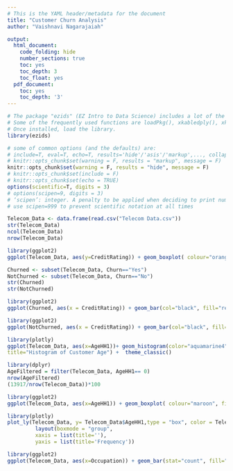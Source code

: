 ```yaml
---
# This is the YAML header/metadata for the document
title: "Customer Churn Analysis"
author: "Vaishnavi Nagarajaiah"

output:
  html_document:
    code_folding: hide
    number_sections: true
    toc: yes
    toc_depth: 3
    toc_float: yes
  pdf_document:
    toc: yes
    toc_depth: '3'
---
```


```r
# The package "ezids" (EZ Intro to Data Science) includes a lot of the helper functions we developed for the course. 
# Some of the frequently used functions are loadPkg(), xkabledply(), xkablesummary(), uzscale(), etc.
# Once installed, load the library.
library(ezids)
```


```r
# some of common options (and the defaults) are: 
# include=T, eval=T, echo=T, results='hide'/'asis'/'markup',..., collapse=F, warning=T, message=T, error=T, cache=T, fig.width=6, fig.height=4, fig.dim=c(6,4) #inches, fig.align='left'/'center','right', 
# knitr::opts_chunk$set(warning = F, results = "markup", message = F)
knitr::opts_chunk$set(warning = F, results = "hide", message = F)
# knitr::opts_chunk$set(include = F)
# knitr::opts_chunk$set(echo = TRUE)
options(scientific=T, digits = 3) 
# options(scipen=9, digits = 3) 
# ‘scipen’: integer. A penalty to be applied when deciding to print numeric values in fixed or exponential notation.  Positive values bias towards fixed and negative towards scientific notation: fixed notation will be preferred unless it is more than ‘scipen’ digits wider.
# use scipen=999 to prevent scientific notation at all times
```

```r
Telecom_Data <- data.frame(read.csv("Telecom Data.csv"))
str(Telecom_Data)
ncol(Telecom_Data)
nrow(Telecom_Data)
```


```r
library(ggplot2)
ggplot(Telecom_Data, aes(y=CreditRating)) + geom_boxplot( colour="orange", fill="black") + ggtitle("Credit  using `ggplot`")
```
```r
Churned <- subset(Telecom_Data, Churn=="Yes")
NotChurned <- subset(Telecom_Data, Churn=="No")
str(Churned)
str(NotChurned)
```


```r
library(ggplot2)
ggplot(Churned, aes(x = CreditRating)) + geom_bar(col="black", fill="red", alpha=0.4) + ggtitle("Credit Rating for Churned Telecom Data") + labs(x="Credit Rating (x-axis)", y=" Count (y-axis)") + ylim(0,15000) + theme_classic()
```



```r
library(ggplot2)
ggplot(NotChurned, aes(x = CreditRating)) + geom_bar(col="black", fill="aquamarine3", alpha=0.6) + ggtitle("Credit Rating for Not Churned Telecom Data") +  labs(x="Credit Rating (x-axis)", y=" Count (y-axis)")+ ylim(0,15000) +  theme_classic()
```


 
 
```r
library(plotly)
ggplot(Telecom_Data, aes(x=AgeHH1))+ geom_histogram(color="aquamarine4",fill = "aquamarine3",alpha=0.6, bins=30) + labs(x="Age of Customers", y="Frequency", 
title="Histogram of Customer Age") +  theme_classic()
```


```r
library(dplyr)
AgeFiltered = filter(Telecom_Data, AgeHH1== 0)
nrow(AgeFiltered)
(13917/nrow(Telecom_Data))*100
```

```r
library(ggplot2)
ggplot(Telecom_Data, aes(x=AgeHH1)) + geom_boxplot( colour="maroon", fill="aquamarine3",alpha=0.6) + ggtitle("Boxplot of Customer Age group`") + labs(x="Age of Customers", y=" Frequency") +  theme_classic()
```

```r
library(plotly)
plot_ly(Telecom_Data, y= Telecom_Data$AgeHH1,type = "box", color = Telecom_Data$Churn) %>% 
         layout(boxmode = "group", 
         xaxis = list(title=''), 
         yaxis = list(title='Frequency'))
```

```r
library(ggplot2)
ggplot(Telecom_Data, aes(x=Occupation)) + geom_bar(stat="count", fill="maroon") + labs(x="Occupation", y=" Count", title= "Bar Chart of Occupations of Customers")
```




